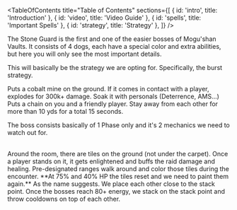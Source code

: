<Title>The Stone Guard</Title>

<TableOfContents title="Table of Contents" sections={[
  { id: 'intro', title: 'Introduction' },
  { id: 'video', title: 'Video Guide' },
  { id: 'spells', title: 'Important Spells' },
  { id: 'strategy', title: 'Strategy' },
]} />

<Section id="intro" title="Introduction">
  <p>The Stone Guard is the first and one of the easier bosses of Mogu'shan Vaults. It consists of 4 dogs, each have a special color and extra abilities, but here you will only see the most important details.</p>
</Section>

<Section id="video" title="Video Guide">
  <p>This will basically be the strategy we are opting for. Specifically, the burst strategy.</p>
  <VideoEmbed url="https://www.youtube.com/embed/G2LUbK7Zd_w" />
</Section>

<Section id="spells" title="Important Spells">
  <SpellContainer>
    <Spell title="Cobalt Mine" image="/images/mogushan-vaults/stone-guard/cobalt-mine.png">
      Puts a cobalt mine on the ground. If it comes in contact with a player, explodes for 300k+ damage.
      Soak it with personals (Deterrence, AMS...)
    </Spell>
    <Spell title="Jasper Chains" image="/images/mogushan-vaults/stone-guard/jasper-chain.png">
      Puts a chain on you and a friendly player. Stay away from each other for more than 10 yds for a total 15 seconds.
    </Spell>
  </SpellContainer>
</Section>

<Section id="strategy" title="Strategy">
  <Phase title="Phase 1">
     <p>The boss consists basically of 1 Phase only and it's 2 mechanics we need to watch out for.</p>
     <br/>
    <Mechanic title="Color the tiles">
      Around the room, there are tiles on the ground (not under the carpet). Once a player stands on it, it gets enlightened and buffs the raid damage and healing.
      Pre-designated ranges walk around and color those tiles during the encounter.
      **At 75% and 40% HP the tiles reset and we need to paint them again.**
    </Mechanic>
    <Mechanic title="Stack and pray">As the name suggests. We place each other close to the stack point. Once the bosses reach 80+ energy, we stack on the stack point and throw cooldowns on top of each other.</Mechanic>
  </Phase>
</Section>
